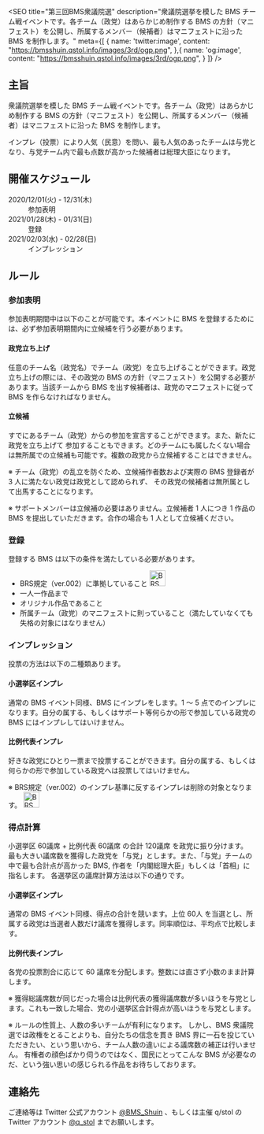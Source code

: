 
<SEO 
  title="第三回BMS衆議院選"
  description="衆議院選挙を模した BMS チーム戦イベントです。各チーム（政党）はあらかじめ制作する BMS の方針（マニフェスト）を公開し、所属するメンバー（候補者）はマニフェストに沿った BMS を制作します。"
  meta={[
    {
      name: 'twitter:image',
      content: "https://bmsshuin.qstol.info/images/3rd/ogp.png",
    },{
      name: 'og:image',
      content: "https://bmsshuin.qstol.info/images/3rd/ogp.png",
    }
  ]}
/>

<Hero />

<Wrapper>

## 主旨

衆議院選挙を模した BMS チーム戦イベントです。各チーム（政党）はあらかじめ制作する BMS の方針（マニフェスト）を公開し、所属するメンバー（候補者）はマニフェストに沿った BMS を制作します。

インプレ（投票）により人気（民意）を問い、最も人気のあったチームは与党となり、与党チーム内で最も点数が高かった候補者は総理大臣になります。

## 開催スケジュール

<dl className={styles.terms}>
  <dt>2020/12/01(火) - 12/31(木)</dt>
  <dd>参加表明</dd>
  <dt>2021/01/28(木) - 01/31(日)</dt>
  <dd>登録</dd>
  <dt>2021/02/03(水) - 02/28(日)</dt>
  <dd>インプレッション</dd>
</dl>

## ルール

### 参加表明

参加表明期間中は以下のことが可能です。本イベントに BMS を登録するためには、必ず参加表明期間内に立候補を行う必要があります。

<div className={styles.detail_box}>

#### 政党立ち上げ

任意のチーム名（政党名）でチーム（政党）を立ち上げることができます。政党立ち上げの際には、その政党の BMS の方針（マニフェスト）を公開する必要があります。当該チームから BMS を出す候補者は、政党のマニフェストに従って BMS を作らなければなりません。

#### 立候補

すでにあるチーム（政党）からの参加を宣言することができます。また、新たに政党を立ち上げて 参加することもできます。どのチームにも属したくない場合は無所属での立候補も可能です。複数の政党から立候補することはできません。

</div>

※ チーム（政党）の乱立を防ぐため、立候補作者数および実際の BMS 登録者が 3 人に満たない政党は政党として認められず、 その政党の候補者は無所属として出馬することになります。

※ サポートメンバーは立候補の必要はありません。立候補者 1 人につき 1 作品の BMS を提出していただきます。合作の場合も 1 人として立候補ください。

### 登録

登録する BMS は以下の条件を満たしている必要があります。

- BRS規定（ver.002）に準拠していること <a href='https://brs.bmssearch.net/BRS/002.html' target='_blank'><img src='https://brs.bmssearch.net/BRS/002.png' title='BRS ver.002 に準拠するBMSに限る' width='32'/></a>
- 一人一作品まで
- オリジナル作品であること
- 所属チーム（政党）のマニフェストに則っていること（満たしていなくても失格の対象にはなりません）

### インプレッション

投票の方法は以下の二種類あります。

<div className={styles.detail_box}>

#### 小選挙区インプレ

通常の BMS イベント同様、BMS にインプレをします。1 ～ 5 点でのインプレになります。自分の属する、もしくはサポート等何らかの形で参加している政党の BMS にはインプレしてはいけません。

#### 比例代表インプレ

好きな政党にひとり一票まで投票することができます。自分の属する、もしくは何らかの形で参加している政党へは投票してはいけません。

</div>

※ BRS規定（ver.002）のインプレ基準に反するインプレは削除の対象となります。 <a href='https://brs.bmssearch.net/BRS/002.html' target='_blank'><img src='https://brs.bmssearch.net/BRS/002.png' title='BRS ver.002 に準拠するBMSに限る' width='32'/></a>

### 得点計算

小選挙区 60議席 + 比例代表 60議席 の合計 120議席 を政党に振り分けます。   
最も大きい議席数を獲得した政党を「与党」とします。また、「与党」チームの中で最も合計点が高かった BMS, 作者を「内閣総理大臣」もしくは「首相」に指名します。
各選挙区の議席計算方法は以下の通りです。

<div className={styles.detail_box}>

#### 小選挙区インプレ

通常の BMS イベント同様、得点の合計を競います。上位 60人 を当選とし、所属する政党は当選者人数だけ議席を獲得します。同率順位は、平均点で比較します。

#### 比例代表インプレ

各党の投票割合に応じて 60 議席を分配します。整数には直さず小数のまま計算します。

</div>

※ 獲得総議席数が同じだった場合は比例代表の獲得議席数が多いほうを与党とします。これも一致した場合、党の小選挙区合計得点が高いほうを与党とします。

※ ルールの性質上、人数の多いチームが有利になります。 しかし、BMS 衆議院選では政権をとることよりも、自分たちの信念を貫き BMS 界に一石を投じていただきたい、という思いから、チーム人数の違いによる議席数の補正は行いません。 有権者の顔色ばかり伺うのではなく、国民にとってこんな BMS が必要なのだ、という強い思いの感じられる作品をお待ちしております。

## 連絡先

ご連絡等は Twitter 公式アカウント [@BMS_Shuin](https://twitter.com/BMS_Shuin) 、もしくは主催 q/stol の Twitter アカウント [@q_stol](https://twitter.com/q_stol) までお願いします。
</Wrapper>

